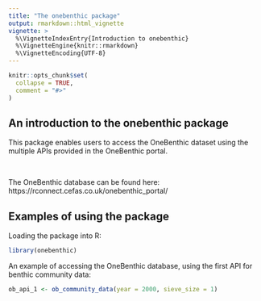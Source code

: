 ```yaml
---
title: "The onebenthic package"
output: rmarkdown::html_vignette
vignette: >
  %\VignetteIndexEntry{Introduction to onebenthic}
  %\VignetteEngine{knitr::rmarkdown}
  %\VignetteEncoding{UTF-8}
---
```


```r
knitr::opts_chunk$set(
  collapse = TRUE,
  comment = "#>"
)
```

## An introduction to the onebenthic package

This package enables users to access the OneBenthic dataset using the multiple APIs provided in the OneBenthic portal.

\

The OneBenthic database can be found here: https://rconnect.cefas.co.uk/onebenthic_portal/

## Examples of using the package

Loading the package into R:

```r
library(onebenthic)
```

An example of accessing the OneBenthic database, using the first API for benthic community data:

```r
ob_api_1 <- ob_community_data(year = 2000, sieve_size = 1)
```
